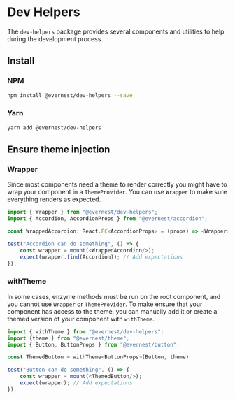 
<Meta title="Docs/Dev Helpers" />

# Dev Helpers

The `dev-helpers` package provides several components and utilities to help during the development process.

## Install

### NPM

```bash
npm install @evernest/dev-helpers --save
```

### Yarn

```bash
yarn add @evernest/dev-helpers
```

## Ensure theme injection

### Wrapper

Since most components need a theme to render correctly you might have to wrap your component in a
`ThemeProvider`. You can use `Wrapper` to make sure everything renders as expected.

```js
import { Wrapper } from "@evernest/dev-helpers";
import { Accordion, AccordionProps } from "@evernest/accordion";

const WrappedAccordion: React.FC<AccordionProps> = (props) => <Wrapper><Accordion {...props}/></Wrapper>

test("Accordion can do something", () => {
	const wrapper = mount(<WrappedAccordion/>);
	expect(wrapper.find(Accordion)); // Add expectations
});
```

### withTheme

In some cases, enzyme methods must be run on the root component, and you cannot use `Wrapper` or
`ThemeProvider`. To make ensure that your component has access to the theme, you can manually add it or
create a themed version of your component with `withTheme`.

```js
import { withTheme } from "@evernest/dev-helpers";
import {theme } from "@evernest/theme";
import { Button, ButtonProps } from "@evernest/button";

const ThemedButton = withTheme<ButtonProps>(Button, theme)

test("Button can do something", () => {
	const wrapper = mount(<ThemedButton/>);
	expect(wrapper); // Add expectations
});
```

